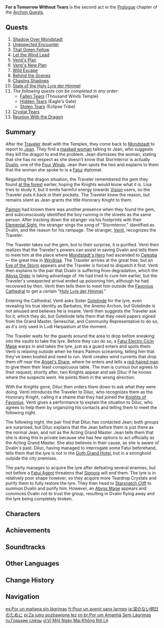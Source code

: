 {{Act Infobox
|image         = Story Card Prologue Act II.png
|type          = Archon
|chapter       = Prologue
|actNum        = II
|region        = Mondstadt
|prev          = The Outlander Who Caught the Wind
|next          = Song of the Dragon and Freedom
|ARReq         = 10
|rep           = Mondstadt
|repAmt        = 100
|repOrder      = 100
}}
'''For a Tomorrow Without Tears''' is the second act in the [[Prologue]] chapter of the [[Archon Quests]].

==Quests==
# [[Shadow Over Mondstadt]]
# [[Unexpected Encounter]]
# [[That Green Fellow]]
# [[Let the Wind Lead (Quest)|Let the Wind Lead]]
# [[Venti's Plan]]
# [[Venti's New Plan]]
# [[Wild Escape]]
# [[Behind the Scenes]]
# [[Chasing Shadows]]
# [[State of the Holy Lyre der Himmel]]
# ''The following quests can be completed in any order:''
#* [[Fallen Tears]] (Thousand Winds Temple)
#* [[Hidden Tears]] (Eagle's Gate)
#* [[Stolen Tears]] (Eclipse Tribe)
# [[Crystal Tears]]
# [[Reunion With the Dragon]]

==Summary==
After the [[Traveler]] dealt with the Temples, they come back to [[Mondstadt]] to report to [[Jean]]. They find a [[Anastasia|masked woman]] talking to Jean, who suggests they kill the dragon to end the problem. Jean dismisses the woman, stating that she has no respect as she doesn't know that Stormterror is actually [[Dvalin]], one of the [[Four Winds]]. Jean then spots the two and explains to them that the woman she spoke to is a [[Fatui]] diplomat.

Regarding the dragon situation, the Traveler remembered the gem they found [[Forest Rendezvous|at the forest]] earlier, hoping the Knights would know what it is. Lisa tries to study it, but it emits harmful energy towards [[Vision]] users, so the Traveler puts it back in their pockets. The Traveler knew the reason, but remains silent as Jean grants the title Honorary Knight to them.

[[Paimon]] had known there was another presence when they found the gem, and subconsciously identified the boy running in the streets as the same person. After tracking down the stranger via his footprints with their [[Elemental Sight]], the stranger sings the song of "Stormterror," identified as Dvalin, and the reason for his rampage. The stranger, [[Venti]], recognizes the Traveler.

The Traveler takes out the gem, but to their surprise, it is purified. Venti then realizes that the Traveler's powers can assist in saving Dvalin and tells them to meet him at the place where [[Vennessa|Mondstadt's Hero]] had ascended to [[Celestia]] — the great tree in [[Windrise]]. The Traveler arrives at the great tree, but an [[Eye of the Storm]] appears and the Traveler is forced to dispatch it first. Venti then explains to the pair that Dvalin is suffering from degradation, which the [[Abyss Order]] is taking advantage of. He had tried to cure him earlier, but the Traveler's unexpected arrival ended up poisoning him, although he had recovered by then. Venti then tells them to meet him outside the [[Favonius Cathedral]] to get a certain "[[Holy Lyre der Himmel]]."

Entering the Cathedral, Venti asks Sister [[Gotelinde]] for the lyre, even revealing his true identity as Barbatos, the Anemo Archon, but Gotelinde is not amused and believes he is insane. Venti then suggests the Traveler ask for it, which they do, but Gotelinde tells them that they need papers signed from the Grand Master, Seneschal, and Community Representative to do so, as it's only used in Ludi Harpastum at the moment.

The Traveler waits for the guards around the area to drop before sneaking into the vaults to take the lyre. Before they can do so, a [[Fatui Electro Cicin Mage]] warps in and takes the lyre, just as a guard enters and spots them. Venti is relaxing outside when he hears Paimon screaming, telling him that they've been busted and need to run. Venti creates wind currents that drop them off near the [[Angel's Share]], where he enters and tells a [[Diluc|red-haired man]] to give them their least conspicuous table. The man is curious but agrees to their request; shortly after, two Knights appear and ask Diluc if he knows where the suspects went. He points them in the wrong direction.

With the Knights gone, Diluc then orders them down to ask what they were doing. Venti introduces the Traveler to Diluc, who recognizes them as the Honorary Knight, calling it a shame that they had joined the [[Knights of Favonius]]. Venti gives a performance to explain the situation to Diluc, who agrees to help them by organizing his contacts and telling them to meet the following night.

The following night, the pair find that Diluc has contacted Jean; both groups are surprised, but Diluc explains that the Jean before them is just there as the normal Jean, and not as the Acting Grand Master. Jean tells them that she is doing this in private because she has few options to act officially as the Acting Grand Master. She also believes in their cause, as she is aware of Dvalin's past. Diluc, having managed to interrogate some Fatui beforehand, tells them that the lyre is not in the [[Goth Grand Hotel]], but in a stronghold outside the city premises.

The party manages to acquire the lyre after defeating several enemies, but not before a [[Fatui Agent]] threatens that [[Signora]] will end them. The lyre is in relatively poor shape however, so they acquire more Teardrop Crystals and purify them to fully restore the lyre. They then head to [[Starsnatch Cliff]] to summon Dvalin and purify him. However, an [[Abyss Mage]] appears and convinces Dvalin not to trust the group, resulting in Dvalin flying away and the lyre being completely broken.

==Characters==
{{Character Appearances|For a Tomorrow Without Tears|type=Act}}

==Achievements==
{{Achievement Topic Table|quest=For a Tomorrow Without Tears}}

==Soundtracks==
{{Soundtracks by Category Table|type=quest}}

== Other Languages==
{{Other Languages
|en      = For a Tomorrow Without Tears
|zhs     = 为了没有眼泪的明天
|zhs_rm  = Wèile Méiyǒu Yǎnlèi de Míngtiān
|zht     = 為了沒有眼淚的明天
|zht_rm  = Wèile Méiyǒu Yǎnlèi de Míngtiān
|zh_tl   = For a Tomorrow Without Tears
|ja      = 涙のない明日のために
|ja_rm   = Namida no Nai Ashita no Tame ni{{Assumed}}
|ja_tl   = For a Tomorrow Without Tears
|ko      = 눈물 없는 {{tt|내일|來日}}을 {{tt|위|爲}}해
|ko_tl   = For a Tomorrow Without Tears
|es      = Por un mañana sin lágrimas
|es_tl   = For a Tomorrow Without Tears
|fr      = Pour un avenir sans larmes
|fr_tl   = For a Future Without Tears
|ru      = Горькие слёзы
|ru_tl   = Bitter Tears
|th      = เพื่อวันพรุ่งนี้ที่ไม่มีน้ำตา
|th_rm   = Phuea wan phrungni thimai mi namta
|th_tl   = For a Tomorrow Without Tears
|vi      = Vì một ngày mai không rơi {{tt|lệ|淚}}
|vi_tl   = For a Tomorrow Without Tears
|de      = Für ein Morgen ohne Tränen
|de_tl   = For a Tomorrow Without Tears
|id      = Demi Hari Esok Tanpa Air Mata
|id_tl   = For a Tomorrow Without Tears
|pt      = Por um Amanhã Sem Lágrimas
|pt_tl   = For a Tomorrow Without Tears
|tr      = Gözyaşlarının Olmadığı Bir Gelecek İçin
|tr_tl   = For a Future Without Tears
|it      = Per un domani senza lacrime
|it_tl   = For a Tomorrow Without Tears
}}

==Change History==
{{Change History|1.0}}

==Navigation==
{{Archon Quest Navbox|chapter=Prologue}}

[[es:Por un mañana sin lágrimas]]
[[fr:Pour un avenir sans larmes]]
[[ja:涙のない明日のために]]
[[pl:Za jutro pozbawione łez]]
[[pt-br:Por um Amanhã Sem Lágrimas]]
[[ru:Горькие слёзы]]
[[vi:Vì Một Ngày Mai Không Rơi Lệ]]